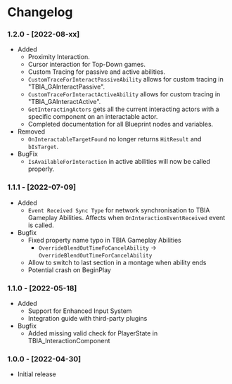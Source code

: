 
# Changelog

### 1.2.0 - [2022-08-xx]
- Added
  - Proximity Interaction.
  - Cursor interaction for Top-Down games.
  - Custom Tracing for passive and active abilities.
  - `CustomTraceForInteractPassiveAbility` allows for custom tracing in "TBIA_GAInteractPassive".
  - `CustomTraceForInteractActiveAbility` allows for custom tracing in "TBIA_GAInteractActive".
  - `GetInteractingActors` gets all the current interacting actors with a specific component on an interactable actor.
  - Completed documentation for all Blueprint nodes and variables.
- Removed
  - <UE version="4.27"/> <UE version="5.0"/> <code>OnInteractableTargetFound</code> no longer returns <code>HitResult</code> and <code>bIsTarget</code>.
- BugFix
  - `IsAvailableForInteraction` in active abilities will now be called properly.

### 1.1.1 - [2022-07-09]
- Added
  - `Event Received Sync Type` for network synchronisation to TBIA Gameplay Abilities. Affects when `OnInteractionEventReceived` event is called.
- Bugfix
  - Fixed property name typo in TBIA Gameplay Abilities
    - `OverrideBlendOutTimeFoCancelAbility` → `OverrideBlendOutTimeForCancelAbility`
  - Allow to switch to last section in a montage when ability ends
  - <UE version="5.0"/> <UE version="4.27"/> Potential crash on BeginPlay

### 1.1.0 - [2022-05-18]
- Added
  - <UE version="5.0"/> <UE version="4.27"/> Support for Enhanced Input System
  - Integration guide with third-party plugins
- Bugfix
  - <UE version="5.0"/> Added missing valid check for PlayerState in TBIA_InteractionComponent

### 1.0.0 - [2022-04-30]
- Initial release
